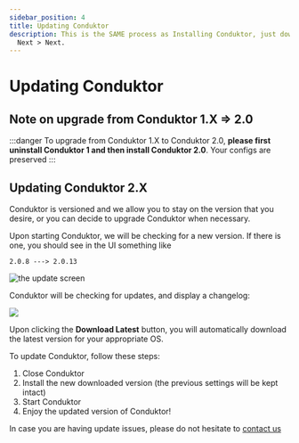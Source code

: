 ```yaml
---
sidebar_position: 4
title: Updating Conduktor
description: This is the SAME process as Installing Conduktor, just download and Next >
  Next > Next.
---
```



<PlatformBanner />

# Updating Conduktor

## Note on upgrade from Conduktor 1.X =&gt; 2.0

:::danger
To upgrade from Conduktor 1.X to Conduktor 2.0,
**please first uninstall Conduktor 1 and then install Conduktor 2.0**. Your configs
are preserved
:::

## Updating Conduktor 2.X

Conduktor is versioned and we allow you to stay on the version that you desire, or you can decide to upgrade Conduktor when necessary.

Upon starting Conduktor, we will be checking for a new version. If there is one, you should see in the UI something like

```text
2.0.8 ---> 2.0.13
```

![the update screen](../../assets/screen-shot-2020-04-08-at-10.13.02.png)

Conduktor will be checking for updates, and display a changelog:

![](../../assets/screen-shot-2020-04-08-at-10.14.57.png)

Upon clicking the **Download Latest** button, you will automatically download the latest version for your appropriate OS.

To update Conduktor, follow these steps:

1. Close Conduktor
2. Install the new downloaded version \(the previous settings will be kept intact\)
3. Start Conduktor
4. Enjoy the updated version of Conduktor!

In case you are having update issues, please do not hesitate to [contact us](https://www.conduktor.io/contact)
